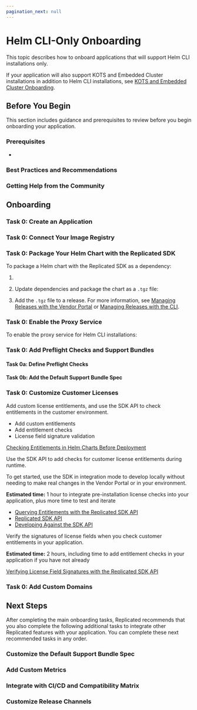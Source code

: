 ```yaml
---
pagination_next: null
---
```




# Helm CLI-Only Onboarding

This topic describes how to onboard applications that will support Helm CLI installations only.

If your application will also support KOTS and Embedded Cluster installations in addition to Helm CLI installations, see [KOTS and Embedded Cluster Onboarding](distributing-workflow). 

## Before You Begin

This section includes guidance and prerequisites to review before you begin onboarding your application.

### Prerequisites

<Prerequisites/>

* <Cluster/>

### Best Practices and Recommendations

<BestPractices/>

### Getting Help from the Community

<Community/>

## Onboarding

### Task 0: Create an Application

<CreateApp/>

### Task 0: Connect Your Image Registry

<ImageRegistry/>

### Task 0: Package Your Helm Chart with the Replicated SDK

To package a Helm chart with the Replicated SDK as a dependency:

1. <PackageSdk/>

   <DependencyYaml/>   

1. Update dependencies and package the chart as a `.tgz` file:

    <HelmPackage/>

1. Add the `.tgz` file to a release. For more information, see [Managing Releases with the Vendor Portal](releases-creating-releases) or [Managing Releases with the CLI](releases-creating-cli).

### Task 0: Enable the Proxy Service

To enable the proxy service for Helm CLI installations:

<EnableProxyService/>

### Task 0: Add Preflight Checks and Support Bundles

<AboutPreflightsSupportBundles/>

#### Task 0a: Define Preflight Checks

<Preflights/>

#### Task 0b: Add the Default Support Bundle Spec

<SupportBundles/>

### Task 0: Customize Customer Licenses

Add custom license entitlements, and use the SDK API to check entitlements in the customer environment.

* Add custom entitlements
* Add entitlement checks
* License field signature validation

<a href="/vendor/licenses-reference-helm">Checking Entitlements in Helm Charts Before Deployment</a>

<p>Use the SDK API to add checks for customer license entitlements during runtime.</p>
<p>To get started, use the SDK in integration mode to develop locally without needing to make real changes in the Vendor Portal or in your environment.</p>
<p><strong>Estimated time:</strong> 1 hour to integrate pre-installation license checks into your application, plus more time to test and iterate</p>

<ul>
<li><a href="/vendor/licenses-reference-sdk">Querying Entitlements with the Replicated SDK API</a></li>
<li><a href="/reference/replicated-sdk-apis">Replicated SDK API</a></li>
<li><a href="/vendor/replicated-sdk-development">Developing Against the SDK API</a></li>
</ul>  

<p>Verify the signatures of license fields when you check customer entitlements in your application.</p>
<p><strong>Estimated time:</strong> 2 hours, including time to add entitlement checks in your application if you have not already</p>
<a href="/vendor/licenses-verify-fields-sdk-api">Verifying License Field Signatures with the Replicated SDK API</a>

### Task 0: Add Custom Domains

<CustomDomains/>

## Next Steps

After completing the main onboarding tasks, Replicated recommends that you also complete the following additional tasks to integrate other Replicated features with your application. You can complete these next recommended tasks in any order.

### Customize the Default Support Bundle Spec

<CustomizeSupportBundles/>

### Add Custom Metrics

<CustomMetrics/>

### Integrate with CI/CD and Compatibility Matrix

<CiCd/>

### Customize Release Channels

<CustomChannels/>